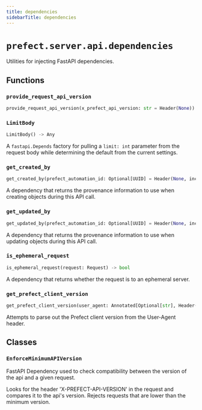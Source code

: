 ```yaml
---
title: dependencies
sidebarTitle: dependencies
---
```


# `prefect.server.api.dependencies`



Utilities for injecting FastAPI dependencies.


## Functions

### `provide_request_api_version` <sup><a href="https://github.com/PrefectHQ/prefect/blob/main/src/prefect/server/api/dependencies.py#L21" target="_blank"><Icon icon="github" size="14" /></a></sup>

```python
provide_request_api_version(x_prefect_api_version: str = Header(None)) -> Version | None
```

### `LimitBody` <sup><a href="https://github.com/PrefectHQ/prefect/blob/main/src/prefect/server/api/dependencies.py#L103" target="_blank"><Icon icon="github" size="14" /></a></sup>

```python
LimitBody() -> Any
```


A `fastapi.Depends` factory for pulling a `limit: int` parameter from the
request body while determining the default from the current settings.


### `get_created_by` <sup><a href="https://github.com/PrefectHQ/prefect/blob/main/src/prefect/server/api/dependencies.py#L132" target="_blank"><Icon icon="github" size="14" /></a></sup>

```python
get_created_by(prefect_automation_id: Optional[UUID] = Header(None, include_in_schema=False), prefect_automation_name: Optional[str] = Header(None, include_in_schema=False)) -> Optional[schemas.core.CreatedBy]
```


A dependency that returns the provenance information to use when creating objects
during this API call.


### `get_updated_by` <sup><a href="https://github.com/PrefectHQ/prefect/blob/main/src/prefect/server/api/dependencies.py#L154" target="_blank"><Icon icon="github" size="14" /></a></sup>

```python
get_updated_by(prefect_automation_id: Optional[UUID] = Header(None, include_in_schema=False), prefect_automation_name: Optional[str] = Header(None, include_in_schema=False)) -> Optional[schemas.core.UpdatedBy]
```


A dependency that returns the provenance information to use when updating objects
during this API call.


### `is_ephemeral_request` <sup><a href="https://github.com/PrefectHQ/prefect/blob/main/src/prefect/server/api/dependencies.py#L170" target="_blank"><Icon icon="github" size="14" /></a></sup>

```python
is_ephemeral_request(request: Request) -> bool
```


A dependency that returns whether the request is to an ephemeral server.


### `get_prefect_client_version` <sup><a href="https://github.com/PrefectHQ/prefect/blob/main/src/prefect/server/api/dependencies.py#L182" target="_blank"><Icon icon="github" size="14" /></a></sup>

```python
get_prefect_client_version(user_agent: Annotated[Optional[str], Header(include_in_schema=False)] = None) -> Optional[str]
```


Attempts to parse out the Prefect client version from the User-Agent header.


## Classes

### `EnforceMinimumAPIVersion` <sup><a href="https://github.com/PrefectHQ/prefect/blob/main/src/prefect/server/api/dependencies.py#L41" target="_blank"><Icon icon="github" size="14" /></a></sup>


FastAPI Dependency used to check compatibility between the version of the api
and a given request.

Looks for the header 'X-PREFECT-API-VERSION' in the request and compares it
to the api's version. Rejects requests that are lower than the minimum version.

